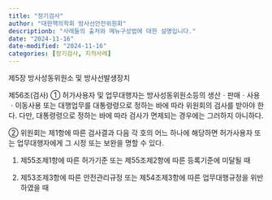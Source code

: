 ```yaml
---
title: "정기검사"
author: "대한핵의학회 방사선안전위원회"
descriptionb: "사례들의 출처와 메뉴구성법에 대한 설명입니다."
date: "2024-11-16"
date-modified: "2024-11-16"
categories: [정기검사, 지적사례]
---
```


제5장 방사성동위원소 및 방사선발생장치

제56조(검사) ① 허가사용자 및 업무대행자는 방사성동위원소등의 생산ㆍ판매ㆍ사용ㆍ이동사용 또는 대행업무를 대통령령으로 정하는 바에 따라 위원회의 검사를 받아야 한다. 다만, 대통령령으로 정하는 바에 따라 검사가 면제되는 경우에는 그러하지 아니하다.

② 위원회는 제1항에 따른 검사결과 다음 각 호의 어느 하나에 해당하면 허가사용자 또는 업무대행자에게 그 시정 또는 보완을 명할 수 있다.

1. 제55조제1항에 따른 허가기준 또는 제55조제2항에 따른 등록기준에 미달될 때

2. 제53조제3항에 따른 안전관리규정 또는 제54조제3항에 따른 업무대행규정을 위반하였을 때